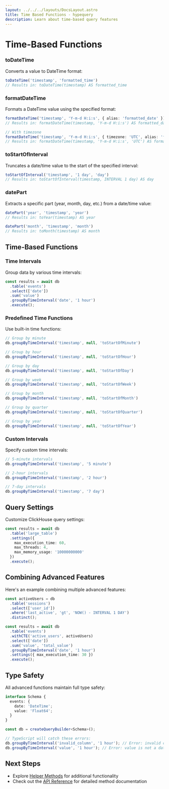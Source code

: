 ```yaml
---
layout: ../../../layouts/DocsLayout.astro
title: Time Based Functions - hypequery
description: Learn about time-based query features
---
```



# Time-Based Functions

### toDateTime

Converts a value to DateTime format:

```typescript
toDateTime('timestamp', 'formatted_time')
// Results in: toDateTime(timestamp) AS formatted_time
```

### formatDateTime

Formats a DateTime value using the specified format:

```typescript
formatDateTime('timestamp', 'Y-m-d H:i:s', { alias: 'formatted_date' })
// Results in: formatDateTime(timestamp, 'Y-m-d H:i:s') AS formatted_date

// With timezone
formatDateTime('timestamp', 'Y-m-d H:i:s', { timezone: 'UTC', alias: 'formatted_date' })
// Results in: formatDateTime(timestamp, 'Y-m-d H:i:s', 'UTC') AS formatted_date
```

### toStartOfInterval

Truncates a date/time value to the start of the specified interval:

```typescript
toStartOfInterval('timestamp', '1 day', 'day')
// Results in: toStartOfInterval(timestamp, INTERVAL 1 day) AS day
```

### datePart

Extracts a specific part (year, month, day, etc.) from a date/time value:

```typescript
datePart('year', 'timestamp', 'year')
// Results in: toYear(timestamp) AS year

datePart('month', 'timestamp', 'month')
// Results in: toMonth(timestamp) AS month
```


## Time-Based Functions

### Time Intervals

Group data by various time intervals:

```typescript
const results = await db
  .table('events')
  .select(['date'])
  .sum('value')
  .groupByTimeInterval('date', '1 hour')
  .execute();
```

### Predefined Time Functions

Use built-in time functions:

```typescript
// Group by minute
db.groupByTimeInterval('timestamp', null, 'toStartOfMinute')

// Group by hour
db.groupByTimeInterval('timestamp', null, 'toStartOfHour')

// Group by day
db.groupByTimeInterval('timestamp', null, 'toStartOfDay')

// Group by week
db.groupByTimeInterval('timestamp', null, 'toStartOfWeek')

// Group by month
db.groupByTimeInterval('timestamp', null, 'toStartOfMonth')

// Group by quarter
db.groupByTimeInterval('timestamp', null, 'toStartOfQuarter')

// Group by year
db.groupByTimeInterval('timestamp', null, 'toStartOfYear')
```

### Custom Intervals

Specify custom time intervals:

```typescript
// 5-minute intervals
db.groupByTimeInterval('timestamp', '5 minute')

// 2-hour intervals
db.groupByTimeInterval('timestamp', '2 hour')

// 7-day intervals
db.groupByTimeInterval('timestamp', '7 day')
```

## Query Settings

Customize ClickHouse query settings:

```typescript
const results = await db
  .table('large_table')
  .settings({
    max_execution_time: 60,
    max_threads: 4,
    max_memory_usage: '10000000000'
  })
  .execute();
```

## Combining Advanced Features

Here's an example combining multiple advanced features:

```typescript
const activeUsers = db
  .table('sessions')
  .select(['user_id'])
  .where('last_active', 'gt', 'NOW() - INTERVAL 1 DAY')
  .distinct();

const results = await db
  .table('events')
  .withCTE('active_users', activeUsers)
  .select(['date'])
  .sum('value', 'total_value')
  .groupByTimeInterval('date', '1 hour')
  .settings({ max_execution_time: 30 })
  .execute();
```

## Type Safety

All advanced functions maintain full type safety:

```typescript
interface Schema {
  events: {
    date: 'DateTime';
    value: 'Float64';
  }
}

const db = createQueryBuilder<Schema>();

// TypeScript will catch these errors:
db.groupByTimeInterval('invalid_column', '1 hour'); // Error: invalid column
db.groupByTimeInterval('value', '1 hour'); // Error: value is not a date/time column
```

## Next Steps

- Explore [Helper Methods](/docs/guides/helper-methods) for additional functionality
- Check out the [API Reference](/docs/reference/api) for detailed method documentation 